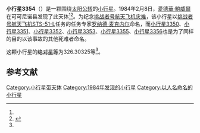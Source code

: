 {{Infobox planet
| bgcolour = #FFFFC0
| name = 3354 McNair
| symbol = 
| image = 
| caption = 
| discovery = yes
| discovery_ref = 
| discoverer = [[愛德華·鮑威爾|愛德華·鮑威爾]]
| discovery_site = [[可可尼诺县|可可尼诺县]] 
| discovered = 1984年2月8日
| designations = yes
| mp_name = 
| named_after = 
| alt_names = 1984 CW/ 1971 SV2 / 1978 SJ2
| mp_category = [[主带小行星|主带小行星]]
| orbit_ref = <ref name="a">[http://ssd.jpl.nasa.gov/sbdb.cgi?sstr=3354 3354 McNair] {{Wayback|url=http://ssd.jpl.nasa.gov/sbdb.cgi?sstr=3354 |date=20210829073302 }}，小行星數據庫瀏覽器（JPL Small-Body Database Browser）－[[美国国家航空航天局|美国国家航空航天局]]喷气推进实验室</ref>
| epoch = 2456400.5 (2013年4月18日更新)
| aphelion = {{convert|2.5508436|AU|km|3|abbr=on|lk=out}}
| perihelion = {{convert|2.0983078|AU|km|3|abbr=on}}
| semimajor = {{convert|2.3245757|AU|km|3|abbr=on}}
| eccentricity = 0.0973373
| period = 1294.535528 [[日|日]]<br />3.54[[儒略年|儒略年]]
| avg_speed = 
| inclination = 6.41384
| asc_node = 321.15794
| mean_anomaly = 
| arg_peri = 326.30325
| satellites = 
| physical_characteristics = yes
| dimensions = 
| mass = 
| density = 
| surface_grav = 
| escape_velocity = 
| sidereal_day = 
| axial_tilt = 
| pole_ecliptic_lat = 
| pole_ecliptic_lon = 
| albedo = 
| temperatures= 
| temp_name1 = 
| mean_temp_1 = 
| max_temp_1 = 
| temp_name2 = 
| max_temp_2 = 
| spectral_type = 
| abs_magnitude = 326.30325
}}

'''小行星3354'''（{{lang-en|3354 McNair}}）是一颗围绕[[太阳|太阳]][[公转|公转]]的[[小行星|小行星]]。1984年2月8日，[[愛德華·鮑威爾|愛德華·鮑威爾]]在可可尼诺县发现了此天体<ref name="a" /><ref>{{cite news|title=小行星列表|url=http://cfa-www.harvard.edu/iau/lists/NumberedMPs.txt|accessdate=2013-07-08|newspaper=哈佛大学|archive-date=2008-05-17|archive-url=https://web.archive.org/web/20080517010638/http://cfa-www.harvard.edu/iau/lists/NumberedMPs.txt|dead-url=no}}</ref>。为纪念[[挑战者号航天飞机灾难|挑战者号航天飞机灾难]]，该小行星以[[挑战者号航天飞机|挑战者号航天飞机]][[STS-51-L|STS-51-L]]任务的任务专家[[罗纳德·麦克内尔|罗纳德·麦克内尔]]命名，而[[小行星3350|小行星3350]]、[[小行星3351|小行星3351]]、[[小行星3352|小行星3352]]、[[小行星3353|小行星3353]]、[[小行星3355|小行星3355]]、[[小行星3356|小行星3356]]也是为了同样的目的以该事故的其他死难者命名。

这颗小行星的[[绝对星等|绝对星等]]为326.30325等<ref name="a" />。

==参考文献==
{{reflist}}
{{Minor Planet Number|[[小行星3353|小行星3353]]|[[小行星3355|小行星3355]]}}

{{小天体}}

[[Category:小行星带天体|Category:小行星带天体]]
[[Category:1984年发现的小行星|Category:1984年发现的小行星]]
[[Category:以人名命名的小行星|Category:以人名命名的小行星]]

{{asteroid-stub}}